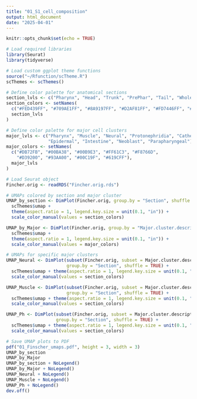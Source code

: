 ```yaml
---
title: "01_S1_cell_composition"
output: html_document
date: "2025-04-01"
---
```


```r
knitr::opts_chunk$set(echo = TRUE)
```

```r
# Load required libraries
library(Seurat)
library(tidyverse)
```

```r
# Load custom ggplot theme functions
source("~/Rfunction/scTheme.R")
scThemes <- scThemes()
```

```r
# Define color palette for anatomical sections
section_lvls <- c("Pharynx", "Head", "Trunk", "PrePhar", "Tail", "Whole")
section_colors <- setNames(
  c("#FED439FF", "#709AE1FF", "#8A9197FF", "#D2AF81FF", "#FD7446FF", "#D5E4A2FF"),
  section_lvls
)

# Define color palette for major cell clusters
major_lvls <- c("Pharynx", "Muscle", "Neural", "Protonephridia", "Cathepsin+ cells", 
                "Epidermal", "Intestine", "Neoblast", "Parapharyngeal")
major_colors <- setNames(
  c("#DB72FB", "#00BA38", "#00B9E3", "#FF61C3", "#F8766D", 
    "#D39200", "#93AA00", "#00C19F", "#619CFF"),
  major_lvls
)

```

```r
# Load Seurat object
Fincher.orig <- readRDS("Fincher.orig.rds")
```

```r
# UMAPs colored by section and major cluster
UMAP_by_section <- DimPlot(Fincher.orig, group.by = "Section", shuffle = TRUE) +
  scThemes$umap +
  theme(aspect.ratio = 1, legend.key.size = unit(0.1, "in")) +
  scale_color_manual(values = section_colors)

UMAP_by_Major <- DimPlot(Fincher.orig, group.by = "Major.cluster.description") +
  scThemes$umap +
  theme(aspect.ratio = 1, legend.key.size = unit(0.1, "in")) +
  scale_color_manual(values = major_colors)
```

```r
# UMAPs for specific major clusters
UMAP_Neural <- DimPlot(subset(Fincher.orig, subset = Major.cluster.description == "Neural"), 
                       group.by = "Section", shuffle = TRUE) +
  scThemes$umap + theme(aspect.ratio = 1, legend.key.size = unit(0.1, "in")) +
  scale_color_manual(values = section_colors)

UMAP_Muscle <- DimPlot(subset(Fincher.orig, subset = Major.cluster.description == "Muscle"), 
                       group.by = "Section", shuffle = TRUE) +
  scThemes$umap + theme(aspect.ratio = 1, legend.key.size = unit(0.1, "in")) +
  scale_color_manual(values = section_colors)

UMAP_Ph <- DimPlot(subset(Fincher.orig, subset = Major.cluster.description == "Pharynx"), 
                   group.by = "Section", shuffle = TRUE) +
  scThemes$umap + theme(aspect.ratio = 1, legend.key.size = unit(0.1, "in")) +
  scale_color_manual(values = section_colors)
```

```r
# Save UMAP plots to PDF
pdf("01_Finscher_umaps.pdf", height = 3, width = 3)
UMAP_by_section
UMAP_by_Major
UMAP_by_section + NoLegend()
UMAP_by_Major + NoLegend()
UMAP_Neural + NoLegend()
UMAP_Muscle + NoLegend()
UMAP_Ph + NoLegend()
dev.off()
```



